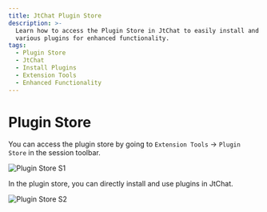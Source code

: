 ```yaml
---
title: JtChat Plugin Store
description: >-
  Learn how to access the Plugin Store in JtChat to easily install and use
  various plugins for enhanced functionality.
tags:
  - Plugin Store
  - JtChat
  - Install Plugins
  - Extension Tools
  - Enhanced Functionality
---
```


# Plugin Store

You can access the plugin store by going to `Extension Tools` -> `Plugin Store` in the session toolbar.

<Image
  alt="Plugin Store S1"
  height={472}
  src="https://github.com/lobehub/lobe-chat/assets/28616219/ab4e60d0-1293-49ac-8798-cb29b3b789e6"
/>

In the plugin store, you can directly install and use plugins in JtChat.

<Image
  alt="Plugin Store S2"
  height={472}
  src="https://github.com/lobehub/lobe-chat/assets/28616219/d7a5d821-116f-4be6-8a1a-38d81a5ea0ea"
/>
